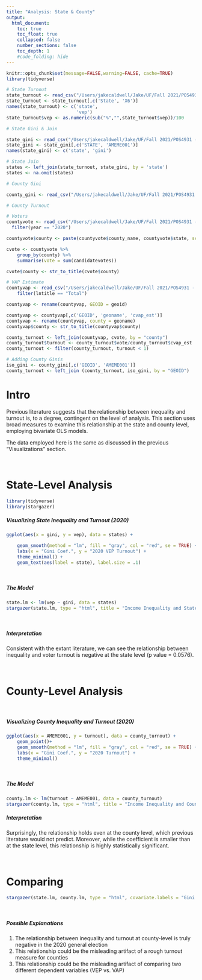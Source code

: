 ```yaml
---
title: "Analysis: State & County"
output:
  html_document:
    toc: true
    toc_float: true
    collapsed: false
    number_sections: false
    toc_depth: 1
    #code_folding: hide
---
```


```r
knitr::opts_chunk$set(message=FALSE,warning=FALSE, cache=TRUE)
library(tidyverse)
```

```r
# State Turnout
state_turnout <- read_csv("/Users/jakecaldwell/Jake/UF/Fall 2021/POS4931 - Election Data Science/Assignments/Project/state_turnout_2020.csv") [-1,]
state_turnout <- state_turnout[,c('State', 'X6')]
names(state_turnout) <- c('state',
                          'vep')
state_turnout$vep <- as.numeric(sub("%","",state_turnout$vep))/100

# State Gini & Join

state_gini <- read_csv("/Users/jakecaldwell/Jake/UF/Fall 2021/POS4931 - Election Data Science/Assignments/Project/state_gini.csv") 
state_gini <- state_gini[,c('STATE', 'AMEME001')]
names(state_gini) <- c('state', 'gini')

# State Join
states <- left_join(state_turnout, state_gini, by = 'state')
states <- na.omit(states)

# County Gini

county_gini <- read_csv("/Users/jakecaldwell/Jake/UF/Fall 2021/POS4931 - Election Data Science/Assignments/Project/county_gini.csv")

# County Turnout

# Voters
countyvote <- read_csv("/Users/jakecaldwell/Jake/UF/Fall 2021/POS4931 - Election Data Science/Assignments/Project/countypres_2000-2020.csv") %>%
  filter(year == "2020")

countyvote$county <- paste(countyvote$county_name, countyvote$state, sep = " County, ")

cvote <- countyvote %>%
	group_by(county) %>%
	summarise(vote = sum(candidatevotes))

cvote$county <- str_to_title(cvote$county)

# VAP Estimate
countyvap <- read_csv("/Users/jakecaldwell/Jake/UF/Fall 2021/POS4931 - Election Data Science/Assignments/Project/CVAP_county.csv") %>%
    filter(lntitle == "Total")

countyvap <- rename(countyvap, GEOID = geoid)

countyvap <- countyvap[,c('GEOID', 'geoname', 'cvap_est')]
countyvap <- rename(countyvap, county = geoname)
countyvap$county <- str_to_title(countyvap$county)

county_turnout <- left_join(countyvap, cvote, by = "county")
county_turnout$turnout <- county_turnout$vote/county_turnout$cvap_est
county_turnout <- filter(county_turnout, turnout < 1)

# Adding County Ginis
iso_gini <- county_gini[,c('GEOID', 'AMEME001')]
county_turnout <- left_join (county_turnout, iso_gini, by = "GEOID")

```

# Intro

Previous literature suggests that the relationship between inequality and turnout is, to a degree, contingent on the level of analysis.  This section uses broad measures to examine this relationship at the state and county level, employing bivariate OLS models.  

The data employed here is the same as discussed in the previous "Visualizations" section.

<p>&nbsp;</p>

# State-Level Analysis

```r
library(tidyverse)
library(stargazer)
```


##### Visualizing State Inequality and Turnout (2020)
```r
ggplot(aes(x = gini, y = vep), data = states) +

    geom_smooth(method = "lm", fill = "gray", col = "red", se = TRUE) +
    labs(x = "Gini Coef.", y = "2020 VEP Turnout") +
    theme_minimal() +
    geom_text(aes(label = state), label.size = .1)
```
<p>&nbsp;</p>

##### The Model
```r
state.lm <- lm(vep ~ gini, data = states)
stargazer(state.lm, type = "html", title = "Income Inequality and State-Level Turnout (VEP)", covariate.labels = "Gini Coef.")
```


<p>&nbsp;</p>
##### Interpretation

Consistent with the extant literature, we can see the relationship between inequality and voter turnout is negative at the state level (p value = 0.0576).

<p>&nbsp;</p>

# County-Level Analysis

<p>&nbsp;</p>

##### Visualizing County Inequality and Turnout (2020)

```r
ggplot(aes(x = AMEME001, y = turnout), data = county_turnout) +
    geom_point()+
    geom_smooth(method = "lm", fill = "gray", col = "red", se = TRUE) +
    labs(x = "Gini Coef.", y = "2020 Turnout") +
    theme_minimal()
```

<p>&nbsp;</p>

##### The Model
```r
county.lm <- lm(turnout ~ AMEME001, data = county_turnout)
stargazer(county.lm, type = "html", title = "Income Inequality and County-Level Turnout (VAP Estimate)", covariate.labels = "Gini Coef.")
```
##### Interpretation

Surprisingly, the relationship holds even at the county level, which previous literature would not predict.  Moreover, while the coefficient is smaller than at the state level, this relationship is highly statistically significant.

<p>&nbsp;</p>

# Comparing

```r
stargazer(state.lm, county.lm, type = "html", covariate.labels = "Gini Coef.", column.labels = c("State","County"))
```

<p>&nbsp;</p>

##### Possible Explanations
1. The relationship between inequality and turnout at county-level is truly negative in the 2020 general election
2. This relationship could be the misleading artifact of a rough turnout measure for counties
3. This relationship could be the misleading artifact of comparing two different dependent variables (VEP vs. VAP)
